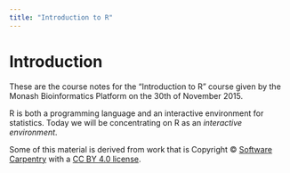 ```yaml
---
title: "Introduction to R"
---
```


# Introduction

These are the course notes for the "Introduction to R" course given by the Monash Bioinformatics Platform on the 30th of November 2015.

R is both a programming language and an interactive environment for statistics. Today we will be concentrating on R as an *interactive environment*.

Some of this material is derived from work that is Copyright © [Software Carpentry](http://software-carpentry.org/) with a [CC BY 4.0 license](https://creativecommons.org/licenses/by/4.0/).
